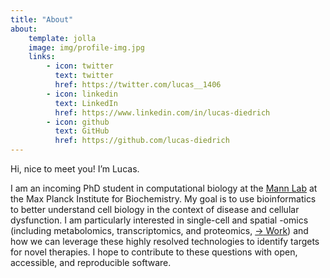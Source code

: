 ```yaml
---
title: "About"
about: 
    template: jolla 
    image: img/profile-img.jpg
    links: 
        - icon: twitter
          text: twitter
          href: https://twitter.com/lucas__1406
        - icon: linkedin
          text: LinkedIn
          href: https://www.linkedin.com/in/lucas-diedrich
        - icon: github
          text: GitHub
          href: https://github.com/lucas-diedrich
---
```


Hi, nice to meet you! I'm Lucas. 

I am an incoming PhD student in computational biology at the [Mann Lab](https://www.biochem.mpg.de/mann) at the Max Planck Institute for Biochemistry. 
My goal is to use bioinformatics to better understand cell biology in the context of disease and cellular dysfunction. I am particularly interested in single-cell and spatial -omics (including metabolomics, transcriptomics, and proteomics, [$\rightarrow$ Work](./work.qmd)) and how we can leverage these highly resolved technologies to identify targets for novel therapies. I hope to contribute to these questions with open, accessible, and reproducible software.

<!-- ## Projects -->